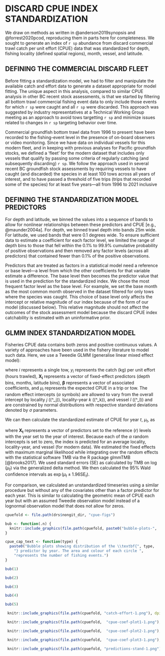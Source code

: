 \clearpage

# DISCARD CPUE INDEX STANDARDIZATION {#dcpue}

We draw on methods as written in @anderson2019synopsis and @forrest2020pcod, reproducing them in parts here for completeness.
We sought to generate an index of `r sp` abundance from discard commercial trawl catch per unit effort (CPUE) data that was standardized for depth, fishing locality (defined spatial regions), month, vessel, and latitude.

## DEFINING THE COMMERCIAL DISCARD FLEET

Before fitting a standardization model, we had to filter and manipulate the
available catch and effort data to generate a dataset appropriate for model
fitting.
The unique aspect in this analysis, compared to similar CPUE analysis in other BC recent stock assessments, is that we started by filtering all bottom trawl commercial fishing event data to only include those events for which `r sp` were caught and all `r sp` were discarded.
This approach was suggested by industry representatives at a Technical Working Group meeting as an approach to avoid tows targetting `r sp` and minimize issues related to changes in `r sp` targeting behavior over time.

Commercial groundfish bottom trawl data from 1996 to present have been recorded
to the fishing-event level in the presence of on-board observers or video
monitoring.
Since we have data on individual vessels for this modern fleet, and in keeping with previous analyses for Pacific groundfish stocks, we defined a 'fleet' for the modern dataset that includes only vessels that qualify by passing some criteria of regularly catching (and subsequently discarding) `r sp`.
We follow the approach used in several recent BC groundfish stock assessments by requiring vessels to have caught (and discarded) the species in at least 100 tows across all years of interest, and to have passed a threshold of five trips (trips that recorded some of the species) for at least five years---all from 1996 to 2021 inclusive

## DEFINING THE STANDARDIZATION MODEL PREDICTORS

For depth and latitude, we binned the values into a sequence of bands to allow for nonlinear relationships between these predictors and CPUE [e.g., @maunder2004a].
For depth, we binned trawl depth into bands 25m wide.
For latitude, we used bands that were 0.1 degrees wide. 
To ensure sufficient data to estimate a coefficient for each factor level, we limited the range of depth bins to those that fell within the 0.1% to 99.9% cumulative probability of positive observations and then removed any factor levels (across all predictors) that contained fewer than 0.1% of the positive observations.

Predictors that are treated as factors in a statistical model need a reference
or base level---a level from which the other coefficients for that variable
estimate a difference. 
The base level then becomes the predictor value that is used in the prediction for the standardized index. 
We chose the most frequent factor level as the base level.
For example, we set the base month as the most common month observed in the dataset filtered for only tows where the species was caught.
This choice of base level only affects the intercept or relative magnitude of our index because of the form of our model (discussed below). 
This relative magnitude should not affect the outcomes of the stock assessment model because the discard CPUE index catchability is estimated with an uninformative prior.

## GLMM INDEX STANDARDIZATION MODEL

Fisheries CPUE data contains both zeros and positive continuous values. A
variety of approaches have been used in the fishery literature to model such
data.
Here, we use a Tweedie GLMM (generalise linear mixed effect model):

\begin{align}
   (\#eq:cpue-tweedie)
  y_i &\sim \mathrm{Tweedie}(\mu_i, p, \phi), \quad 1 < p < 2,\\
  \mu_i &= \exp \left(
  \bm{X}_i \bm{\beta}
  + \alpha^\mathrm{locality}_{j[i]}
  + \alpha^\mathrm{locality-year}_{k[i]}
  + \alpha^\mathrm{vessel}_{l[i]}
  \right),\\
\alpha^\mathrm{locality}_j &\sim
  \mathrm{Normal}(0, \sigma^2_{\alpha \; \mathrm{locality}}),\\
 (\#eq:cpue-locality-year)
\alpha^\mathrm{locality-year}_k &\sim
  \mathrm{Normal}(0, \sigma^2_{\alpha \; \mathrm{locality-year}}),\\
 (\#eq:cpue-vessel)
\alpha^\mathrm{vessel}_l &\sim
  \mathrm{Normal}(0, \sigma^2_{\alpha \; \mathrm{vessel}}),
\end{align}

where $i$ represents a single tow, $y_i$ represents the catch (kg) per unit effort (hours trawled), $\bm{X_i}$ represents a vector of fixed-effect predictors (depth bins, months, latitude bins), $\bm{\beta}$ represents a vector of associated coefficients, and $\mu_i$ represents the expected CPUE in a trip or tow. The random effect intercepts ($\alpha$ symbols) are allowed to vary from the overall intercept by locality $j$ (\(\alpha^\mathrm{locality}_j\)), locality-year $k$ (\(\alpha^\mathrm{locality-year}_k\)), and vessel $l$ (\(\alpha^\mathrm{vessel}_l\)) and are constrained by normal distributions with respective standard deviations denoted by $\sigma$ parameters.

We can then calculate the standardized estimate of CPUE for year $t$, $\mu_t$,
as

\begin{equation}
  \mu_t = \exp \left(\bm{X}_t \bm{\beta} \right)
\end{equation}

where $\bm{X_t}$ represents a vector of predictors set to the reference ($r$) levels with the year set to the year of interest. Because each of the $\alpha$ random intercepts is set to zero, the index is predicted for an average locality, locality-year, and vessel (for modern data).
We estimated the fixed effects with maximum marginal likelihood while integrating over the random effects with the statistical software TMB via the R package glmmTMB [@brooks2017]. We used standard errors ($\mathrm{SE}$) as calculated by TMB on $\log (\mu_t)$ via the generalized delta method. 
We then calculated the 95\% Wald confidence intervals as $\exp (\mu_t \pm 1.96 \mathrm{SE}_t)$.

For comparison, we calculated an unstandardized timeseries using a similar procedure but without any of the covariates other than a factor predictor for each year. 
This is similar to calculating the geometric mean of CPUE each year but with an assumed Tweedie observation model instead of a lognormal observation model that does not allow for zeros.

```r
cpuefold <- file.path(drs$nongit_dir, "cpue-figs")

bub <- function(.n) {
  knitr::include_graphics(file.path(cpuefold, paste0("bubble-plots-", .n, ".png")), dpi = NA)
}

cpue_cap_text <- function(type) {
  paste0("Bubble plots showing distribution of the \\textbf{", type, 
    "} predictor by year. The area and colour of each circle ",
    "represents the number of fishing events.")
}
```

```r
bub(1)
```

```r
bub(2)
```

```r
bub(3)
```

```r
bub(4)
```

```r
bub(5)
```

```r
 knitr::include_graphics(file.path(cpuefold, "catch-effort-1.png"), dpi = NA)
```

```r
 knitr::include_graphics(file.path(cpuefold,  "cpue-coef-plot1-1.png"), dpi = NA)
```

```r
 knitr::include_graphics(file.path(cpuefold,  "cpue-coef-plot2-1.png"), dpi = NA)
```

```r
 knitr::include_graphics(file.path(cpuefold,  "cpue-coef-plot3-1.png"), dpi = NA)
```

```r
 knitr::include_graphics(file.path(cpuefold, "predictions-stand-1.png"), dpi = NA)
```

\clearpage